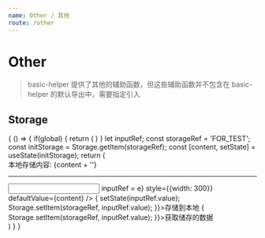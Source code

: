 ```yaml
---
name: Other / 其他
route: /other
---
```



# Other

> basic-helper 提供了其他的辅助函数，但这些辅助函数并不包含在 basic-helper 的默认导出中，需要指定引入

## Storage

<Playground>
  {
    () => {
      if(global) {
        return (
          <span></span>
        )
      }
      let inputRef;
      const storageRef = 'FOR_TEST';
      const initStorage = Storage.getItem(storageRef);
      const [content, setState] = useState(initStorage);
      return (
        <div>
          <div>本地存储内容: {content + ''}</div>
          <hr />
          <input
            className="form-control"
            ref={e => inputRef = e}
            style={{width: 300}}
            defaultValue={content} />
          <span className="btn theme mr10" onClick={e => {
            setState(inputRef.value);
            Storage.setItem(storageRef, inputRef.value);
          }}>存储到本地</span>
          <span className="btn red mr10" onClick={e => {
            Storage.setItem(storageRef, inputRef.value);
          }}>获取储存的数据</span>
        </div>
      )
    }
  }
</Playground>
